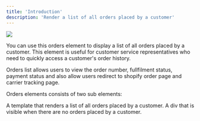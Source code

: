 ```yaml
---
title: 'Introduction'
description: 'Render a list of all orders placed by a customer'
---
```


<Frame>
<img src="/images/orders-list.png" />
</Frame>

You can use this orders element to display a list of all orders placed by a customer. This element is useful for customer service representatives who need to quickly access a customer's order history. 

Orders list allows users to view the order number, fullfilment status, payment status and also allow users redirect to shopify order page and carrier tracking page.

Orders elements consists of two sub elements:

<CardGroup cols={2}>
  <Card
    title="Orders List"
    icon="input-pipe"
    href="/webflow/customer/orders-list"
  >
    A template that renders a list of all orders placed by a customer.
  </Card>
  <Card
    title="Orders Empty State"
    icon="list"
    href="/webflow/cart/default/discount-list"
  >
    A div that is visible when there are no orders placed by a customer.
  </Card>
</CardGroup>